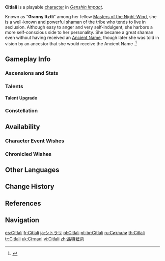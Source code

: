 {{CharacterTabs}}
{{Character Infobox
|image            = <gallery>
Citlali Card.png|Card
Character Citlali Full Wish.png|Wish
Character Citlali Game.png|In-Game
</gallery>

<!--Playable Character Information-->
|type             = Playable
|quality          = 5
|weapon           = Catalyst
|element          = Cryo

<!--Character Information-->
|name             = Citlali
|birthday         = January 20th
|constellation    = Patina Anavatlaca
|region           = Natlan
|affiliation      = Masters of the Night-Wind
|affiliationLabel = Mictlan
|dish             = Secret Art
|namecard         = Citlali: Opalstar
|obtain           = * [[Starry Night's Whispers|Event Wish &mdash; Starry Night's Whispers]]
|obtainType       = Event-Exclusive
|event_name       = Starry Night's Whispers
|releaseDate      = 2025-01-01

<!--Titles-->
|title            = Obsidian Opalstar
|title2           = Stargazer of Mictlan
|title3           = Granny Iztli
|title4           = High Priestess Citlali
|titleRef4        = <ref>{{Ref/BB|Masters of the Night-Wind Tribal Affairs Bulletin Board}}</ref>
|voiceEN          = {{w|Skyler Davenport}}<ref name="A Name Forged in Flames desc">YouTube: [https://youtu.be/O2ATH__rtQo Ignition Teaser: A Name Forged in Flames] (Video Description)</ref>
|voiceCN          = [https://zh.moegirl.org.cn/柳知萧 Liu Zhixiao (柳知萧)]<ref name="A Name Forged in Flames ZH desc">Bilibili: [https://www.bilibili.com/video/BV1RZ421K7CT/ {{zh|《原神》引燃PV——「以燔燎铸名」}}] (Video Description)</ref>
|voiceJP          = {{w|Asami Tano|Tano Asami ({{ja|田野アサミ}})}}<ref name="Citlali-Xilonen-Iansan-Chasca KR JP VA">Twitter: [https://x.com/genshinimpactkr/status/1811614380863500580 KR & JP VA Announcement]</ref>
|voiceKR          = [https://en.namu.wiki/w/이은조(성우) Lee Eun-jo ({{ko|이은조}})]<ref name="Citlali-Xilonen-Iansan-Chasca KR JP VA"/>
}}
'''Citlali''' is a playable {{Cryo}} [[character]] in ''[[Genshin Impact]]''. 

Known as "'''Granny Itztli'''" among her fellow [[Masters of the Night-Wind]], she is a well-known and powerful shaman of the tribe who tends to live in seclusion. Although easy to anger and very self-indulgent, she harbors a more self-conscious side to her personality. She became a great shaman even without having received an [[Ancient Name]], though later she was told in vision by an ancestor that she would receive the Ancient Name {{Ancient Name||'''Ukumbuko'''|bearer=1}}.<ref>{{Ref/CS|Citlali|Vision}}</ref>

==Gameplay Info==
===Ascensions and Stats===
{{Character Ascensions and Stats}}

===Talents===
{{Talent Table}}

====Talent Upgrade====
{{Talent Upgrade}}

===Constellation===
{{Constellation Table}}

==Availability==
===Character Event Wishes===
{{Featured}}

===Chronicled Wishes===
{{Featured|chronicled=1}}

==Other Languages==
{{Other Languages|default_hidden=1
|en      = Citlali
|zhs     = 茜特菈莉
|zhs_rm  = Xītèlālì
|zht     = 茜特菈莉
|zht_rm  = Xītèlālì
|ja      = シトラリ
|ja_rm   = Shitorari
|ko      = 시틀라리
|es      = Citlalí
|fr      = Citlali
|ru      = Ситлали
|th      = Citlali
|vi      = Citlali
|de      = Citlali
|id      = Citlali
|pt      = Citlali
|tr      = Citlali
|it      = Citlali
}}

==Change History==
{{Change History|5.3|introduced=5.0}}

==References==
{{Reflist}}

==Navigation==
{{Character Navbox}}

[[es:Citlalí]]
[[fr:Citlali]]
[[ja:シトラリ]]
[[pl:Citlali]]
[[pt-br:Citlali]]
[[ru:Ситлали]]
[[th:Citlali]]
[[tr:Citlali]]
[[uk:Сітлалі]]
[[vi:Citlali]]
[[zh:茜特菈莉]]